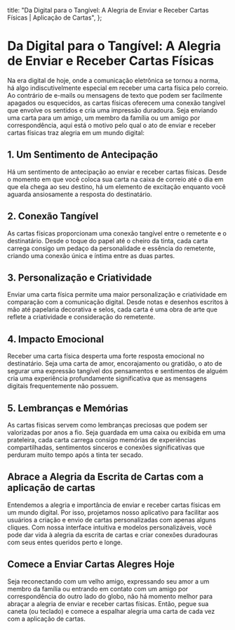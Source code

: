 
  title: "Da Digital para o Tangível: A Alegria de Enviar e Receber Cartas Físicas | Aplicação de Cartas",
};

# Da Digital para o Tangível: A Alegria de Enviar e Receber Cartas Físicas

<MdxImage src="/blog/digital-tangible-joy-letters.jpg" alt="Da Digital para o Tangível: A Alegria de Enviar e Receber Cartas Físicas" width={800} height={700} />

Na era digital de hoje, onde a comunicação eletrônica se tornou a norma, há algo indiscutivelmente especial em receber uma carta física pelo correio. Ao contrário de e-mails ou mensagens de texto que podem ser facilmente apagados ou esquecidos, as cartas físicas oferecem uma conexão tangível que envolve os sentidos e cria uma impressão duradoura. Seja enviando uma carta para um amigo, um membro da família ou um amigo por correspondência, aqui está o motivo pelo qual o ato de enviar e receber cartas físicas traz alegria em um mundo digital:

## 1. Um Sentimento de Antecipação

Há um sentimento de antecipação ao enviar e receber cartas físicas. Desde o momento em que você coloca sua carta na caixa de correio até o dia em que ela chega ao seu destino, há um elemento de excitação enquanto você aguarda ansiosamente a resposta do destinatário.

## 2. Conexão Tangível

As cartas físicas proporcionam uma conexão tangível entre o remetente e o destinatário. Desde o toque do papel até o cheiro da tinta, cada carta carrega consigo um pedaço da personalidade e essência do remetente, criando uma conexão única e íntima entre as duas partes.

## 3. Personalização e Criatividade

Enviar uma carta física permite uma maior personalização e criatividade em comparação com a comunicação digital. Desde notas e desenhos escritos à mão até papelaria decorativa e selos, cada carta é uma obra de arte que reflete a criatividade e consideração do remetente.

## 4. Impacto Emocional

Receber uma carta física desperta uma forte resposta emocional no destinatário. Seja uma carta de amor, encorajamento ou gratidão, o ato de segurar uma expressão tangível dos pensamentos e sentimentos de alguém cria uma experiência profundamente significativa que as mensagens digitais frequentemente não possuem.

## 5. Lembranças e Memórias

As cartas físicas servem como lembranças preciosas que podem ser valorizadas por anos a fio. Seja guardada em uma caixa ou exibida em uma prateleira, cada carta carrega consigo memórias de experiências compartilhadas, sentimentos sinceros e conexões significativas que perduram muito tempo após a tinta ter secado.

## Abrace a Alegria da Escrita de Cartas com a aplicação de cartas

Entendemos a alegria e importância de enviar e receber cartas físicas em um mundo digital. Por isso, projetamos nosso aplicativo para facilitar aos usuários a criação e envio de cartas personalizadas com apenas alguns cliques. Com nossa interface intuitiva e modelos personalizáveis, você pode dar vida à alegria da escrita de cartas e criar conexões duradouras com seus entes queridos perto e longe.

## Comece a Enviar Cartas Alegres Hoje

Seja reconectando com um velho amigo, expressando seu amor a um membro da família ou entrando em contato com um amigo por correspondência do outro lado do globo, não há momento melhor para abraçar a alegria de enviar e receber cartas físicas. Então, pegue sua caneta (ou teclado) e comece a espalhar alegria uma carta de cada vez com a aplicação de cartas.